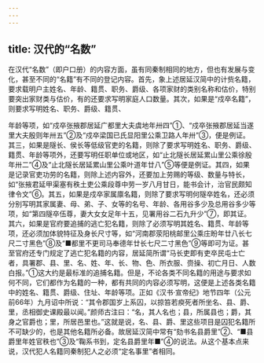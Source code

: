 ```yaml
---
---
---
```

title: 汉代的“名数”
---



在汉代“名数”（即户口册）的内容方面，虽有同秦制相同的地方，但也有发展与变化，甚至不同的“名籍”有不同的登记内容。首先，象上述居延汉简中的计赀名籍，要求载明户主姓名、年龄、籍贯、职务、爵级、各项家财的类别名称和估价，特别要突出家财类与估价，有的还要求写明家庭人口数量。其次，如果是“戍卒名籍”，则要求写明姓名、职务、爵级、籍贯、

年龄等项，如“戍卒张掖郡居延广都里大夫虞地年卅四”①、“戍卒张掖郡居延当遂里大夫殷则年卅五”②及“戍卒梁国已氏显阳里公乘卫路人年卅”③，便是例证。其三，如果是隧长、侯长等低级官吏的名籍，则除了要求写明姓名、职务、爵级、籍贯、年龄等项外，还要写明任职单位或地区，如“止北隧长居延累山里公乘徐殷年卅二”④及“止北隧长居延累山里公乘叶道年廿八”⑤等便是例证。其四，如果是记录官吏功劳的名籍，则除上述内容外，还要加上劳赐的等级、数量与特长，如“张掖君延甲渠塞有秩土吏公乘段尊中劳一岁八月甘日，能书会计，治官民颇知律令文”⑥。其五，如果是戍卒家属廪名籍，则除了要求写明何隧卒姓名，还必须分别写明其家属妻、母、弟、子、女等的名号、年龄、各用谷多少及总用谷多少等项，如“第四隧卒伍尊，妻大女女足年十五，见署用谷二石九升少”⑦，即其证。其六，如果是官府要追捕的逃亡犯名籍，则除了必须写明其姓名、籍贯、年龄等项，还必须加体貌特征及身长尺寸等，如“河南郡荥阳桃邮里公乘庄盼年廿八长七尺二寸黑色”⑧及“■都里不更司马奉德年廿长七尺二寸黑色”⑨等即可为证。甚至官府还专门规定了逃亡犯名籍的内容，居延简所谓“马长吏即有吏卒民屯士亡者，具署郡、县、里、名、姓、年、长、物、色、所衣服、赍操、初亡月日、人数白报。”①这大约是最标准的追捕名籍。但是，不论各类不同名籍的用途与要求如何不同，它们都作为名籍的一种，都有共同的内容必须写明，这便是上述各类名籍中的姓名、籍贯、爵级、住址、年龄等项。正如《汉书·宣帝纪》地节四年（公元前66年）九月诏中所说：“其令郡国岁上系囚，以掠笞若瘐死者所坐名、县、爵、里，丞相御史课殿最以闻。”颜师古注曰：“名，其人名也；县，所属县也；爵，其身之官爵也；里，所居邑里也。”这就是说，名、县、爵、里这些项目是囚犯名籍所不可缺少的，也是其他名籍所必备。故居延汉简中常有“劾书名县爵里”②、“■县爵里年姓官秩也”③及“鞠系书到，定名县爵里年■”④的说法。从这个基本点来说，汉代犯人名籍同秦制犯人之必须“定名事里”者相同。
